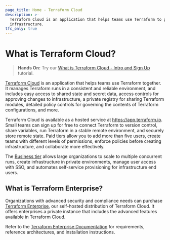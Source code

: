 ```yaml
---
page_title: Home - Terraform Cloud
description: >-
  Terraform Cloud is an application that helps teams use Terraform to provision
  infrastructure.
tfc_only: true
---
```


# What is Terraform Cloud?

> **Hands On:** Try our [What is Terraform Cloud - Intro and Sign Up](/terraform/tutorials/cloud-get-started/cloud-sign-up) tutorial.

[Terraform Cloud](https://cloud.hashicorp.com/products/terraform) is an application that helps teams use Terraform together. It manages Terraform runs in a consistent and reliable environment, and includes easy access to shared state and secret data, access controls for approving changes to infrastructure, a private registry for sharing Terraform modules, detailed policy controls for governing the contents of Terraform configurations, and more.

Terraform Cloud is available as a hosted service at <https://app.terraform.io>. Small teams can sign up for free to connect Terraform to version control, share variables, run Terraform in a stable remote environment, and securely store remote state. Paid tiers allow you to add more than five users, create teams with different levels of permissions, enforce policies before creating infrastructure, and collaborate more effectively.

The [Business tier](https://cloud.hashicorp.com/products/terraform/business) allows large organizations to scale to multiple concurrent runs, create infrastructure in private environments, manage user access with SSO, and automates self-service provisioning for infrastructure end users.

## What is Terraform Enterprise?

Organizations with advanced security and compliance needs can purchase [Terraform Enterprise](/terraform/enterprise), our self-hosted distribution of Terraform Cloud. It offers enterprises a private instance that includes the advanced features available in Terraform Cloud.

Refer to the [Terraform Enterprise Documentation](/terraform/enterprise) for requirements, reference architectures, and installation instructions.

